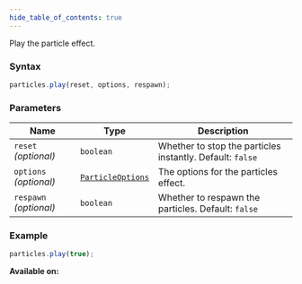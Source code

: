 ```yaml
---
hide_table_of_contents: true
---
```



Play the particle effect.

### Syntax

```js
particles.play(reset, options, respawn);
```

### Parameters

| Name                   | Type                                            | Description                                               |
| ---------------------- | ----------------------------------------------- | --------------------------------------------------------- |
| `reset` _(optional)_   | `boolean`                                       | Whether to stop the particles instantly. Default: `false` |
| `options` _(optional)_ | [`ParticleOptions`](/sdk/types/ParticleOptions) | The options for the particles effect.                     |
| `respawn` _(optional)_ | `boolean`                                       | Whether to respawn the particles. Default: `false`        |

### Example

```js
particles.play(true);
```

**Available on:** <ClientTag />
